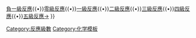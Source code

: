 {{Navbox
|name = 反應級數
|title = [[反应级数]]
|group1 = 
|list1 = [[負一級反應#負二級反應|←負二級反應]]{{•}}[[負一級反應]]{{•}}[[零級反應]]{{•}}[[一級反應]]{{•}}[[二級反應]]{{•}}[[三級反應]]{{•}}[[四級反應]]{{•}}[[四級反應#五級反應|五級反應→]]
}}[[Category:反應級數]]<noinclude>
[[Category:化学模板]]
</noinclude>